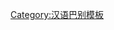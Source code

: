 {{User language-1|cmn-xi'nan|該用戶能以'''[[:Category:cmn-xi'nan-1 使用者|簡單]]'''的'''[[:Category:cmn-xi'nan 使用者|西南官話]]'''進行交流。|西南官話|12|9}}<noinclude>[[Category:汉语巴别模板]]</noinclude>